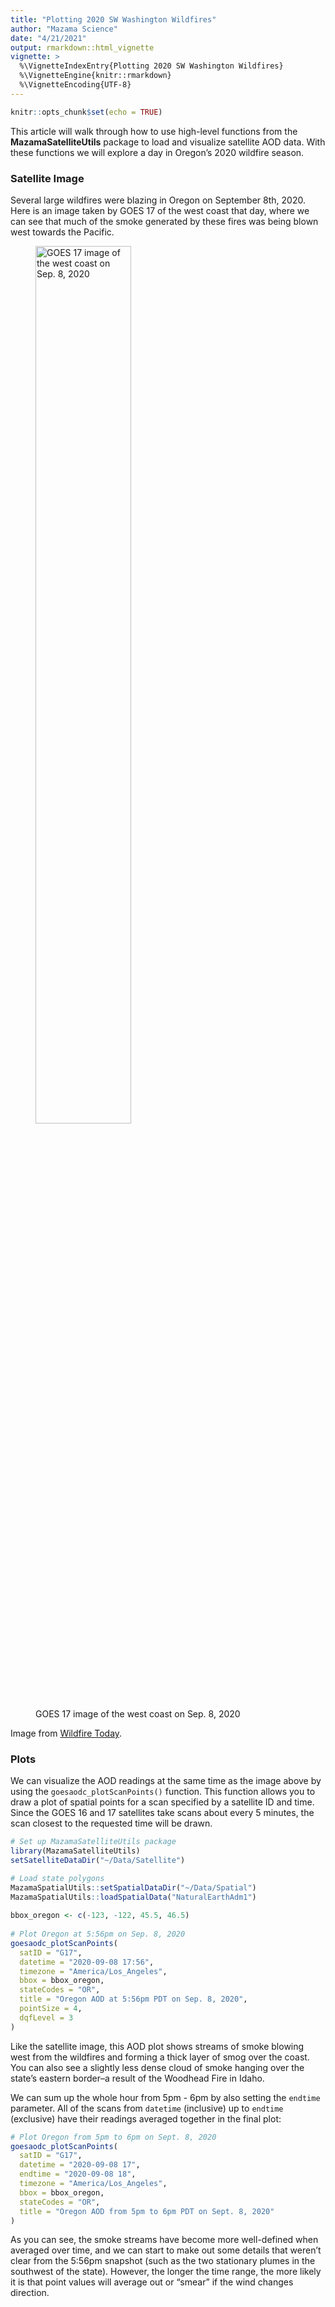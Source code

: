 ```yaml
---
title: "Plotting 2020 SW Washington Wildfires"
author: "Mazama Science"
date: "4/21/2021"
output: rmarkdown::html_vignette
vignette: >
  %\VignetteIndexEntry{Plotting 2020 SW Washington Wildfires}
  %\VignetteEngine{knitr::rmarkdown}
  %\VignetteEncoding{UTF-8}
---
```

  
```r
knitr::opts_chunk$set(echo = TRUE)
```

This article will walk through how to use high-level functions from the 
**MazamaSatelliteUtils** package to load and visualize satellite AOD data. With 
these functions we will explore a day in Oregon's 2020 wildfire season.

### Satellite Image

Several large wildfires were blazing in Oregon on September 8th, 2020. Here is
an image taken by GOES 17 of the west coast that day, where we can see that much 
of the smoke generated by these fires was being blown west towards the Pacific.

![GOES 17 image of the west coast on Sep. 8, 2020](img/West-coast-fires-sat-photo-9-8-2020.jpeg){width=60%}

Image from [Wildfire Today](https://wildfiretoday.com/2020/09/08/strong-winds-spread-numerous-wildfires-in-oregon-and-washington/).

### Plots

We can visualize the AOD readings at the same time as the image above by using 
the `goesaodc_plotScanPoints()` function. This function allows you to draw a 
plot of spatial points for a scan specified by a satellite ID and time. Since 
the GOES 16 and 17 satellites take scans about every 5 minutes, the scan closest
to the requested time will be drawn.

```r
# Set up MazamaSatelliteUtils package
library(MazamaSatelliteUtils)
setSatelliteDataDir("~/Data/Satellite")

# Load state polygons
MazamaSpatialUtils::setSpatialDataDir("~/Data/Spatial")
MazamaSpatialUtils::loadSpatialData("NaturalEarthAdm1")
  
bbox_oregon <- c(-123, -122, 45.5, 46.5)
  
# Plot Oregon at 5:56pm on Sep. 8, 2020
goesaodc_plotScanPoints(
  satID = "G17",
  datetime = "2020-09-08 17:56",
  timezone = "America/Los_Angeles",
  bbox = bbox_oregon,
  stateCodes = "OR",
  title = "Oregon AOD at 5:56pm PDT on Sep. 8, 2020",
  pointSize = 4,
  dqfLevel = 3
)
```

Like the satellite image, this AOD plot shows streams of smoke blowing 
west from the wildfires and forming a thick layer of smog over the coast. You 
can also see a slightly less dense cloud of smoke hanging over the state's
eastern border--a result of the Woodhead Fire in Idaho.

We can sum up the whole hour from 5pm - 6pm by also setting the `endtime` 
parameter. All of the scans from `datetime` (inclusive) up to `endtime` 
(exclusive) have their readings averaged together in the final plot:

```r
# Plot Oregon from 5pm to 6pm on Sept. 8, 2020
goesaodc_plotScanPoints(
  satID = "G17",
  datetime = "2020-09-08 17",
  endtime = "2020-09-08 18",
  timezone = "America/Los_Angeles",
  bbox = bbox_oregon,
  stateCodes = "OR",
  title = "Oregon AOD from 5pm to 6pm PDT on Sept. 8, 2020"
)
```

As you can see, the smoke streams have become more well-defined when averaged
over time, and we can start to make out some details that weren't clear from the
5:56pm snapshot (such as the two stationary plumes in the southwest of the 
state). However, the longer the time range, the more likely it is that point
values will average out or "smear" if the wind changes direction.
